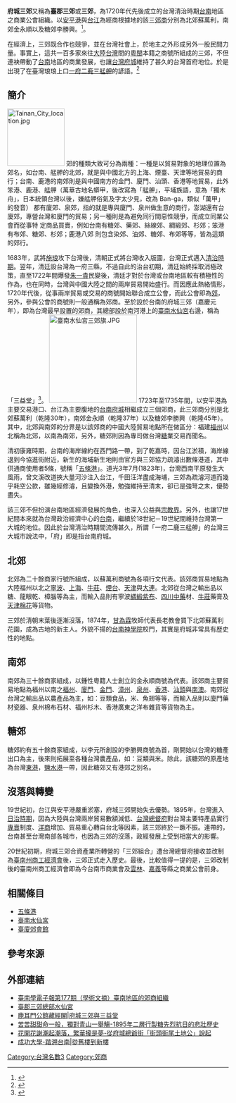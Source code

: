 {{Refimprove|time=2020-03-16T16:37:14+00:00}} 
{{Infobox Hokkien name
| title      = 府城三郊
| hanji      = 三郊
| poj        = Sam-kau
| hanlo      = 
| tl         = Sam-kau
| bp         = 
| hokkienipa = 
| context    = 
| image      = 1600 drawing of Dutch ships in Taiwan.jpg
| image_size = 300px
| caption    = 府城三郊的主要根據地：台灣台江
}}
'''府城三郊'''又稱為'''臺郡三郊'''或'''三郊'''，為1720年代先後成立的台灣清治時期[[台南|台南]]地區之商業公會組織。以[[安平港|安平港]]與[[臺江內海|台江]]為經商根據地的該三[[郊商|郊商]]分別為北郊蘇萬利，南郊金永順以及糖郊李勝興。<ref name=顏>{{cite book |author=顏興 |title=台南文化第3卷第4期 |publisher=臺南市文獻委員會 |pages=9-15頁 |date=1954-04 }}</ref>。

在經濟上，三郊既合作也競爭，並在台灣社會上，於地主之外形成另外一股民間力量。事實上，這共一百多家來往[[中國大陸|大陸]][[台灣|台灣]]間的[[粵|粵]][[閩|閩]]本籍之商號所組成的三郊，不但連袂帶動了[[台南|台南]]地區的商業發展，也讓[[台灣府城|台灣府城]]維持了甚久的台灣首府地位。於是出現了在臺灣琅琅上口[[一府二鹿三艋舺|一府二鹿三艋舺]]的諺語。<ref>{{cite book |author=劉克明 |title=臺灣今古談 |publisher=新高堂書店 |date=1930-11-30 }}</ref>

==簡介==
[[File:Tainan_City_location.jpg|130px]]
郊的種類大致可分為兩種：一種是以貿易對象的地理位置為郊名，如台南、艋舺的北郊，就是與中國北方的上海、煙臺、天津等地貿易的商行；台南、鹿港的南郊則是與中國南方的金門、廈門、汕頭、香港等地貿易，此外笨港、鹿港、艋舺（萬華古地名蟒甲，後改寫為「艋舺」，平埔族語，意為「獨木舟」，日本統領台灣以後，嫌艋舺俗氣及字太少見，改為 Ban-ga，類似「萬甲」的發音） 都有廈郊、泉郊，指的就是專與廈門、泉州做生意的商行，澎湖還有台廈郊，專營台灣和廈門的貿易；另一種則是為避免同行間惡性競爭，而成立同業公會而從事特 定商品買賣，例如台南有糖郊、藥郊、絲線郊、綢緞郊、杉郊；笨港有布郊、糖郊、杉郊；鹿港八郊 則包含染郊、油郊、糖郊、布郊等等，皆為這類的郊行。

1683年，武將[[施琅|施琅]]攻下台灣後，清朝正式將台灣收入版圖，台灣正式邁入[[台灣清治時期|清治時期]]。翌年，清廷設台灣為一府三縣，不過自此的治台初期，清廷始終採取消極政策，直至1722年間爆發[[朱一貴|朱一貴]]民變後，清廷才對於台灣或台南地區較有積極性的作為，也在同時，台灣與中國大陸之間的兩岸貿易開始盛行。而因應此熱絡情形，1720年代後，從事兩岸貿易或交易的商號開始聯合成立公會，而此公會即為[[郊|郊]]，另外，參與公會的商號則一般通稱為郊商。至於設於台南的府城三郊（嘉慶元年），即為台灣最早設置的郊商，其總部設於南河港上的[[臺南水仙宮|臺南水仙宮]]右邊，稱為「三益堂」<ref>{{cite book |author=石萬壽 |title=樂君甲子集 |publisher=臺南市政府文化局 |isbn=957-01-6745-9 |pages=241頁 |date=2004-03 }}</ref>。
[[File:臺南水仙宮三郊旗.JPG|200px]]
1723年至1735年間，以安平港為主要交易港口、台江為主要腹地的[[台南|台南府城]]相繼成立三個郊商，此三郊商分別是北郊蘇萬利（乾隆30年），南郊金永順（乾隆37年）以及糖郊李勝興（乾隆45年）。其中，北郊與南郊的分界是以該郊商的中國大陸貿易地點所在做區分：福建[[福州|福州]]以北稱為北郊，以南為南郊，另外，糖郊則因為專司做台灣[[糖|糖]]業交易而聞名。

清初康雍時期，台南的海岸線約在西門路一帶，到了乾嘉時，因台江淤積，海岸線退到今協進街附近，新生的海埔新生地則由官方與三郊協力疏濬出數條港道，其中供通商使用者5條，號稱「[[五條港_(臺南)|五條港]]」。道光3年7月(1823年)，台灣西南平原發生大風雨，曾文溪改道挾大量河沙注入台江，千田汪洋盡成海埔，三郊為疏濬河道而幾乎耗空公款，雖幾經修濬，且變換外港，勉強維持至清末，卻已是強弩之末，優勢盡失{{r|顏}}。

該三郊不但扮演台南地區經濟發展的角色，也深入公益與[[宗教|宗教界]]。另外，也讓17世紀間本來就為台灣政治經濟中心的[[台南|台南]]，繼續於18世紀－19世紀間維持台灣第一大城的地位。因此於台灣清治時期間流傳甚久，所謂「一府二鹿三艋舺」的台灣三大城市說法中，「府」即是指台南府城。

==北郊==
北郊為二十餘商家行號所組成，以蘇萬利商號為各項行文代表。該郊商貿易地點為大陸福州以北之[[寧波|寧波]]、[[上海|上海]]、[[牛莊|牛莊]]、[[煙台|煙台]]、[[天津|天津]]與[[大連|大連]]。北郊從台灣之輸出品以糖、龍眼乾、樟腦等為主，而輸入品則有寧波[[綢緞|綢緞]][[紫布|紫布]]、[[四川|四川]][[中藥|中藥]]材、[[牛莊|牛莊]]藥膏及[[天津|天津]][[棉花|棉花]]等貨物。

三郊於清朝末葉後逐漸沒落，1874年，[[甘為霖_(牧師)|甘為霖]]牧師代表長老教會買下北郊蘇萬利花園，成為古地的新主人。外貌不揚的[[台南神學院|台南神學院]]校門，其實是府城非常具有歷史性的地點。

==南郊==
南郊為三十餘商家組成，以鍾性粵籍人士創立的金永順商號為代表。該郊商主要貿易地點為福州以南之[[福州|福州]]、[[廈門|廈門]]、[[金門|金門]]、[[漳州|漳州]]、[[泉州|泉州]]、[[香港|香港]]、[[汕頭|汕頭]]與[[南澳縣|南澳]]。南郊從台灣之輸出品以農產品為主，如：豆類食品，米、魚翅等等，而輸入品則以廈門藥材瓷器、泉州棉布石材、福州杉木、香港廣東之洋布雜貨等貨物為主。
 
==糖郊==
糖郊約有五十餘商家組成，以李元所創設的李勝興商號為首，剛開始以台灣的糖產出口為主，後來則拓展至各種台灣農產品，如：豆類與米。除此，該糖郊的原產地為台灣[[東港鎮_(臺灣)|東港]]，[[鹽水區|鹽水港]]一帶，因此糖郊又有港郊之別名。

==沒落與轉變==
19世紀初，台江與安平港嚴重淤塞，府城三郊開始失去優勢。1895年，台灣進入[[台灣日治時期|日治時期]]，因為大陸與台灣兩岸貿易數額減低、[[台灣總督府|台灣總督府]]對台灣主要特產品實行[[專賣局|專賣]]制度、[[洋商|洋商]]增加、貿易重心轉自台北等因素，該三郊終於一蹶不振。連帶的，台南甚至台灣南部各城市，也因為三郊的沒落，政經發展上受到相當大的影響。

20世紀初期，府城三郊合資產業所轉營的「三郊組合」遭台灣總督府接收並改制為[[臺南州商工經濟會|臺南州商工經濟會]]後，三郊正式走入歷史{{r|顏}}。最後，比較值得一提的是，三郊改制後的臺南州商工經濟會即為今台南市商業會及[[雲林縣|雲林]]、[[嘉義縣|嘉義]]等縣之商業公會前身。

==相關條目==
* [[五條港_(臺南)|五條港]]
* [[臺南水仙宮|臺南水仙宮]]
*[[臺廈郊會館|臺廈郊會館]]

== 參考來源 ==

{{reflist}}

==外部連結==
*  [https://nanying.pixnet.net/blog/post/39939370 臺南學電子報第177期（學術文摘）臺南地區的郊商組織] {{Wayback|url=https://nanying.pixnet.net/blog/post/39939370 |date=20200608060143 }}
*  [http://crgis.rchss.sinica.edu.tw/temples/TainanCity/westcentral/2108036-SXG 臺郡三郊總部水仙宮] {{Wayback|url=http://crgis.rchss.sinica.edu.tw/temples/TainanCity/westcentral/2108036-SXG |date=20200608061625 }}
*  [http://www.luerhmen.org.tw/about_us.php?kind=7&class_id=39&item_id=92 鹿耳門公館藏經閣|府城三郊與三益堂] {{Wayback|url=http://www.luerhmen.org.tw/about_us.php?kind=7&class_id=39&item_id=92 |date=20200610064629 }}
*  [https://mcy1227-1.blogspot.com/2019/08/1895.html  苦苦甜甜命一般，獨對青山一舉觴-1895年二層行製糖先烈抗日的悲壯歷史] {{Wayback|url=https://mcy1227-1.blogspot.com/2019/08/1895.html |date=20200608055346 }}
*  [https://mcy1227.blogspot.com/2020/04/blog-post.html 花開花謝潮起潮落，繁華攏是夢-從府城總爺街「街頭街尾土地公」說起] {{Wayback|url=https://mcy1227.blogspot.com/2020/04/blog-post.html |date=20200608055335 }}
*  [https://exptainan.liberal.ncku.edu.tw/index.php?option=module&lang=cht&task=showlist&id=526&index=8 成功大學-踏溯台南|從舊樓到新樓] {{Wayback|url=https://exptainan.liberal.ncku.edu.tw/index.php?option=module&lang=cht&task=showlist&id=526&index=8 |date=20200610072515 }}

[[Category:台灣名數3|Category:台灣名數3]]
[[Category:郊商|Category:郊商]]